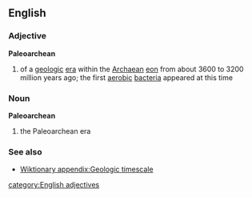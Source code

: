 ==English==
===Adjective===
{{wikipedia}}
'''Paleoarchean'''
#{{geology}} of a [[geologic]] [[era]] within the [[Archaean]] [[eon]] from about 3600 to 3200 million years ago; the first [[aerobic]] [[bacteria]] appeared at this time
===Noun===
'''Paleoarchean'''
#{{geology}} the Paleoarchean era
===See also===
*[[Wiktionary appendix:Geologic timescale]]
[[category:English adjectives]]
